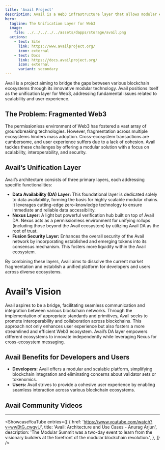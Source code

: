 ```yaml
---
title: 'Avail Project'
description: Avail is a Web3 infrastructure layer that allows modular execution layers to scale and interoperate in a trust minimized way.
hero:
  tagline: The Unification Layer for Web3
  image: 
    file: ../../../../../assets/dapps/storage/avail.png
  actions:
    - text: Site
      link: https://www.availproject.org/
      icon: external
    - text: Docs
      link: https://docs.availproject.org/
      icon: external
      variant: secondary
---
```



Avail is a project aiming to bridge the gaps between various blockchain ecosystems through its innovative modular technology. 
Avail positions itself as the unification layer for Web3, addressing fundamental issues related to scalability and user experience.

## The Problem: Fragmented Web3
The permissionless environment of Web3 has fostered a vast array of groundbreaking technologies. However, fragmentation across multiple ecosystems hinders mass adoption. Cross-ecosystem transactions are cumbersome, and user experience suffers due to a lack of cohesion. Avail tackles these challenges by offering a modular solution with a focus on scalability, interoperability, and security.

## Avail’s Unification Layer
Avail’s architecture consists of three primary layers, each addressing specific functionalities:
- **Data Availability (DA) Layer:** This foundational layer is dedicated solely to data availability, forming the basis for highly scalable modular chains. It leverages cutting-edge zero-knowledge technology to ensure immediate and reliable data accessibility.
- **Nexus Layer:** A light but powerful verification hub built on top of Avail DA. Nexus acts as a permissionless environment for unifying rollups (including those beyond the Avail ecosystem) by utilizing Avail DA as the root of trust.
- **Fusion Security Layer:** Enhances the overall security of the Avail network by incorporating established and emerging tokens into its consensus mechanism. This fosters more liquidity within the Avail ecosystem.

By combining these layers, Avail aims to dissolve the current market fragmentation and establish a unified platform for developers and users across diverse ecosystems.

# Avail’s Vision
Avail aspires to be a bridge, facilitating seamless communication and integration between various blockchain networks. Through the implementation of appropriate standards and primitives, Avail seeks to promote interoperability and collaboration across blockchains. This approach not only enhances user experience but also fosters a more streamlined and efficient Web3 ecosystem.
Avail’s DA layer empowers different ecosystems to innovate independently while leveraging Nexus for cross-ecosystem messaging.

## Avail Benefits for Developers and Users
- **Developers:** Avail offers a modular and scalable platform, simplifying blockchain integration and eliminating concerns about validator sets or tokenomics.
- **Users:** Avail strives to provide a cohesive user experience by enabling seamless interaction across various blockchain ecosystems.

## Avail Community Videos
------------
<ShowcaseYouTube
  entries={[
    {
        href: 'https://www.youtube.com/watch?v=wwBtG_cwqvU',
      title: 'Avail: Architecture and Use Cases - Anurag Arjun',
      description: 'The Modular Summit was a two-day event to learn from the visionary builders at the forefront of the modular blockchain revolution.',
    },
  ]} />
